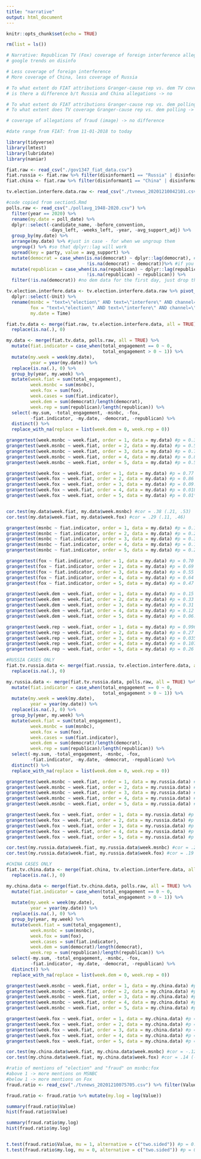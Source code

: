 ```yaml
---
title: "narrative"
output: html_document
---
```


```r
knitr::opts_chunk$set(echo = TRUE)
```

```r

rm(list = ls())

# Narrative: Republican TV (Fox) coverage of foreign interference allegations was different
# google trends on disinfo

# Less coverage of foreign interference
# More coverage of China, less coverage of Russia

# To what extent do FIAT attributions Granger-cause rep vs. dem TV coverage -> they don't
# is there a difference b/t Russia and China allegations -> no

# To what extent do FIAT attributions Granger-cause rep vs. dem polling -> they don't
# To what extent does TV coverage Granger-cause rep vs. dem polling -> out of scope

# coverage of allegations of fraud (image) -> no difference

#date range from FIAT: from 11-01-2018 to today

library(tidyverse)
library(lmtest)
library(lubridate)
library(naniar)

fiat.raw <- read_csv("./gov1347_fiat_data.csv")
fiat.russia <- fiat.raw %>% filter(disinformant1 == "Russia" | disinformant2 == "Russia" | disinformant3 == "Russia")
fiat.china <- fiat.raw %>% filter(disinformant1 == "China" | disinformant2 == "China" | disinformant3 == "China")

tv.election.interfere.data.raw <- read_csv("./tvnews_20201210042101.csv")
```

``` r
#code copied from section5.Rmd
polls.raw <- read_csv("./pollavg_1948-2020.csv") %>% 
  filter(year == 2020) %>% 
  rename(my.date = poll_date) %>% 
  dplyr::select(-candidate_name, -before_convention, 
                -days_left, -weeks_left, -year, -avg_support_adj) %>%
  group_by(my.date) %>% 
  arrange(my.date) %>% #just in case - for when we ungroup them
  ungroup() %>% #so that dplyr::lag will work
  spread(key = party, value = avg_support) %>% 
  mutate(democrat = case_when(is.na(democrat) ~ dplyr::lag(democrat), #this is a little hacky but it works
                              !is.na(democrat) ~ democrat))%>% #if you have two n/as, run it twice!
  mutate(republican = case_when(is.na(republican) ~ dplyr::lag(republican), 
                              !is.na(republican) ~ republican)) %>% 
  filter(!is.na(democrat)) #no dem data for the first day, just drop the obs
```

```r
tv.election.interfere.data <- tv.election.interfere.data.raw %>% pivot_wider(names_from = Query, values_from = Value)%>% 
  dplyr::select(-Unit) %>% 
  rename(msnbc = "text=\"election\" AND text=\"interfere\" AND channel=\"MSNBC\"",
         fox = "text=\"election\" AND text=\"interfere\" AND channel=\"FOX\"",
         my.date = Time)

fiat.tv.data <- merge(fiat.raw, tv.election.interfere.data, all = TRUE) %>%
  replace(is.na(.), 0) 

my.data <- merge(fiat.tv.data, polls.raw, all = TRUE) %>% 
  mutate(fiat.indicator = case_when(total_engagement == 0 ~ 0,
                                    total_engagement > 0 ~ 1)) %>% 
  mutate(my.week = week(my.date),
         year = year(my.date)) %>% 
  replace(is.na(.), 0) %>% 
  group_by(year, my.week) %>% 
  mutate(week.fiat = sum(total_engagement),
         week.msnbc = sum(msnbc),
         week.fox = sum(fox),
         week.cases = sum(fiat.indicator),
         week.dem = sum(democrat)/length(democrat),
         week.rep = sum(republican)/length(republican)) %>% 
  select(-my.sum, -total_engagement, -msnbc, -fox, 
         -fiat.indicator, -my.date, -democrat, -republican) %>% 
  distinct() %>% 
  replace_with_na(replace = list(week.dem = 0, week.rep = 0))
```

```r
grangertest(week.msnbc ~ week.fiat, order = 1, data = my.data) #p = 0.34
grangertest(week.msnbc ~ week.fiat, order = 2, data = my.data) #p = 0.55
grangertest(week.msnbc ~ week.fiat, order = 3, data = my.data) #p = 0.71
grangertest(week.msnbc ~ week.fiat, order = 4, data = my.data) #p = 0.83
grangertest(week.msnbc ~ week.fiat, order = 5, data = my.data) #p = 0.53

grangertest(week.fox ~ week.fiat, order = 1, data = my.data) #p = 0.77
grangertest(week.fox ~ week.fiat, order = 2, data = my.data) #p = 0.86
grangertest(week.fox ~ week.fiat, order = 3, data = my.data) #p = 0.09.
grangertest(week.fox ~ week.fiat, order = 4, data = my.data) #p = 0.018*
grangertest(week.fox ~ week.fiat, order = 5, data = my.data) #p = 0.01*


cor.test(my.data$week.fiat, my.data$week.msnbc) #cor = .38 (.21, .53)
cor.test(my.data$week.fiat, my.data$week.fox) #cor = .29 (.11, .46)

grangertest(msnbc ~ fiat.indicator, order = 1, data = my.data) #p = 0.16
grangertest(msnbc ~ fiat.indicator, order = 2, data = my.data) #p = 0.28
grangertest(msnbc ~ fiat.indicator, order = 3, data = my.data) #p = 0.31
grangertest(msnbc ~ fiat.indicator, order = 4, data = my.data) #p = 0.18
grangertest(msnbc ~ fiat.indicator, order = 5, data = my.data) #p = 0.27

grangertest(fox ~ fiat.indicator, order = 1, data = my.data) #p = 0.70
grangertest(fox ~ fiat.indicator, order = 2, data = my.data) #p = 0.69
grangertest(fox ~ fiat.indicator, order = 3, data = my.data) #p = 0.55
grangertest(fox ~ fiat.indicator, order = 4, data = my.data) #p = 0.64
grangertest(fox ~ fiat.indicator, order = 5, data = my.data) #p = 0.47

grangertest(week.dem ~ week.fiat, order = 1, data = my.data) #p = 0.15
grangertest(week.dem ~ week.fiat, order = 2, data = my.data) #p = 0.33
grangertest(week.dem ~ week.fiat, order = 3, data = my.data) #p = 0.31
grangertest(week.dem ~ week.fiat, order = 4, data = my.data) #p = 0.12
grangertest(week.dem ~ week.fiat, order = 5, data = my.data) #p = 0.06.

grangertest(week.rep ~ week.fiat, order = 1, data = my.data) #p = 0.996
grangertest(week.rep ~ week.fiat, order = 2, data = my.data) #p = 0.27
grangertest(week.rep ~ week.fiat, order = 3, data = my.data) #p = 0.035*
grangertest(week.rep ~ week.fiat, order = 4, data = my.data) #p = 0.107
grangertest(week.rep ~ week.fiat, order = 5, data = my.data) #p = 0.26

```


```r

#RUSSIA CASES ONLY
fiat.tv.russia.data <- merge(fiat.russia, tv.election.interfere.data, all = TRUE) %>%
  replace(is.na(.), 0) 

my.russia.data <- merge(fiat.tv.russia.data, polls.raw, all = TRUE) %>% 
  mutate(fiat.indicator = case_when(total_engagement == 0 ~ 0,
                                    total_engagement > 0 ~ 1)) %>% 
  mutate(my.week = week(my.date),
         year = year(my.date)) %>% 
  replace(is.na(.), 0) %>% 
  group_by(year, my.week) %>% 
  mutate(week.fiat = sum(total_engagement),
         week.msnbc = sum(msnbc),
         week.fox = sum(fox),
         week.cases = sum(fiat.indicator),
         week.dem = sum(democrat)/length(democrat),
         week.rep = sum(republican)/length(republican)) %>% 
  select(-my.sum, -total_engagement, -msnbc, -fox, 
         -fiat.indicator, -my.date, -democrat, -republican) %>% 
  distinct() %>% 
  replace_with_na(replace = list(week.dem = 0, week.rep = 0))

grangertest(week.msnbc ~ week.fiat, order = 1, data = my.russia.data) #p = 0.66
grangertest(week.msnbc ~ week.fiat, order = 2, data = my.russia.data) #p = 0.14
grangertest(week.msnbc ~ week.fiat, order = 3, data = my.russia.data) #p = 0.25
grangertest(week.msnbc ~ week.fiat, order = 4, data = my.russia.data) #p = 0.72
grangertest(week.msnbc ~ week.fiat, order = 5, data = my.russia.data) #p = 0.12

grangertest(week.fox ~ week.fiat, order = 1, data = my.russia.data) #p = 0.76
grangertest(week.fox ~ week.fiat, order = 2, data = my.russia.data) #p = 0.24
grangertest(week.fox ~ week.fiat, order = 3, data = my.russia.data) #p = 0.38
grangertest(week.fox ~ week.fiat, order = 4, data = my.russia.data) #p = 0.31
grangertest(week.fox ~ week.fiat, order = 5, data = my.russia.data) #p = 0.41

cor.test(my.russia.data$week.fiat, my.russia.data$week.msnbc) #cor = .26 (.10, .41)
cor.test(my.russia.data$week.fiat, my.russia.data$week.fox) #cor = .19 (.03, .34)

```


```r
#CHINA CASES ONLY
fiat.tv.china.data <- merge(fiat.china, tv.election.interfere.data, all = TRUE) %>%
  replace(is.na(.), 0) 

my.china.data <- merge(fiat.tv.china.data, polls.raw, all = TRUE) %>% 
  mutate(fiat.indicator = case_when(total_engagement == 0 ~ 0,
                                    total_engagement > 0 ~ 1)) %>% 
  mutate(my.week = week(my.date),
         year = year(my.date)) %>% 
  replace(is.na(.), 0) %>% 
  group_by(year, my.week) %>% 
  mutate(week.fiat = sum(total_engagement),
         week.msnbc = sum(msnbc),
         week.fox = sum(fox),
         week.cases = sum(fiat.indicator),
         week.dem = sum(democrat)/length(democrat),
         week.rep = sum(republican)/length(republican)) %>% 
  select(-my.sum, -total_engagement, -msnbc, -fox, 
         -fiat.indicator, -my.date, -democrat, -republican) %>% 
  distinct() %>% 
  replace_with_na(replace = list(week.dem = 0, week.rep = 0))

grangertest(week.msnbc ~ week.fiat, order = 1, data = my.china.data) #p = 0.29
grangertest(week.msnbc ~ week.fiat, order = 2, data = my.china.data) #p = 0.56
grangertest(week.msnbc ~ week.fiat, order = 3, data = my.china.data) #p = 0.70
grangertest(week.msnbc ~ week.fiat, order = 4, data = my.china.data) #p = 0.65
grangertest(week.msnbc ~ week.fiat, order = 5, data = my.china.data) #p = 0.58

grangertest(week.fox ~ week.fiat, order = 1, data = my.china.data) #p = 0.23
grangertest(week.fox ~ week.fiat, order = 2, data = my.china.data) #p = 0.39
grangertest(week.fox ~ week.fiat, order = 3, data = my.china.data) #p = 0.62
grangertest(week.fox ~ week.fiat, order = 4, data = my.china.data) #p = 0.57
grangertest(week.fox ~ week.fiat, order = 5, data = my.china.data) #p = 0.56

cor.test(my.china.data$week.fiat, my.china.data$week.msnbc) #cor = -.12 (-.29, .05)
cor.test(my.china.data$week.fiat, my.china.data$week.fox) #cor = .14 (-.27, .07)

```

```r
#ratio of mentions of "election" and "fraud" on msnbc:fox
#above 1 -> more mentions on MSNBC
#below 1 -> more mentions on Fox
fraud.ratio <- read_csv("./tvnews_20201210075705.csv") %>% filter(Value < 1000, Value != 0)

fraud.ratio <- fraud.ratio %>% mutate(my.log = log(Value))

summary(fraud.ratio$Value)
hist(fraud.ratio$Value)

summary(fraud.ratio$my.log)
hist(fraud.ratio$my.log)


t.test(fraud.ratio$Value, mu = 1, alternative = c("two.sided")) #p = 0.08, 0.93-2.12
t.test(fraud.ratio$my.log, mu = 0, alternative = c("two.sided")) #p = 0.98, 0.33-0.32


```

